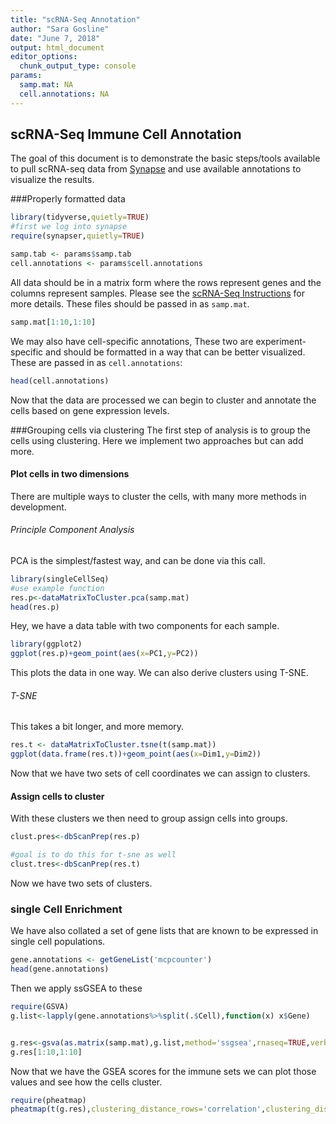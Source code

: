 ```yaml
---
title: "scRNA-Seq Annotation"
author: "Sara Gosline"
date: "June 7, 2018"
output: html_document
editor_options: 
  chunk_output_type: console
params: 
  samp.mat: NA
  cell.annotations: NA
---
```


## scRNA-Seq Immune Cell Annotation

The goal of this document is to demonstrate the basic steps/tools available to pull scRNA-seq data from [Synapse](http://www.synapse.org/scRNASeq) and use available annotations to visualize the results. 

###Properly formatted data
```r
library(tidyverse,quietly=TRUE)
#first we log into synapse
require(synapser,quietly=TRUE)

samp.tab <- params$samp.tab
cell.annotations <- params$cell.annotations

```

All data should be in a matrix form where the rows represent genes and the columns represent samples. Please see the [scRNA-Seq Instructions](https://www.synapse.org/#!Synapse:syn11857287/wiki/518624) for more details. These files should be passed in as `samp.mat`.

```r
samp.mat[1:10,1:10]
```

We may also have cell-specific annotations, These two are experiment-specific and should be formatted in a way that can be better visualized. These are passed in as `cell.annotations`:
```r
head(cell.annotations)
```

Now that the data are processed we can begin to cluster and annotate the cells based on gene expression levels.

###Grouping cells via clustering
The first step of analysis is to group the cells using clustering. Here we implement two approaches but can add more. 

#### Plot cells in two dimensions

There are multiple ways to cluster the cells, with many more methods in development. 

###### Principle Component Analysis
PCA is the simplest/fastest way, and can be done via this call.

```r
library(singleCellSeq)
#use example function
res.p<-dataMatrixToCluster.pca(samp.mat)
head(res.p)
```
Hey, we have a data table with two components for each sample.
```r
library(ggplot2)
ggplot(res.p)+geom_point(aes(x=PC1,y=PC2))
```

This plots the data in one way. We can also derive clusters using  T-SNE.

###### T-SNE
This takes a bit longer, and more memory.
```r
res.t <- dataMatrixToCluster.tsne(t(samp.mat))
ggplot(data.frame(res.t))+geom_point(aes(x=Dim1,y=Dim2))

```

Now that we have two sets of cell coordinates we can assign to clusters.

#### Assign cells to cluster
With these clusters we then need to group assign cells into groups. 

```r
clust.pres<-dbScanPrep(res.p)
```

```r
#goal is to do this for t-sne as well
clust.tres<-dbScanPrep(res.t)

```

Now we have two sets of clusters. 

### single Cell Enrichment
We have also collated a set of gene lists that are known to be expressed in single cell populations.

```r
gene.annotations <- getGeneList('mcpcounter')
head(gene.annotations)
```

Then we apply ssGSEA to these
```r
require(GSVA)
g.list<-lapply(gene.annotations%>%split(.$Cell),function(x) x$Gene)


g.res<-gsva(as.matrix(samp.mat),g.list,method='ssgsea',rnaseq=TRUE,verbose=FALSE)
g.res[1:10,1:10]
```

Now that we have the GSEA scores for the immune sets we can plot those values and see how the cells cluster. 

```r
require(pheatmap)
pheatmap(t(g.res),clustering_distance_rows='correlation',clustering_distance_cols='correlation',clustering_method='ward.D2',annotation_row=cell.annotations,labels_row='')

```
